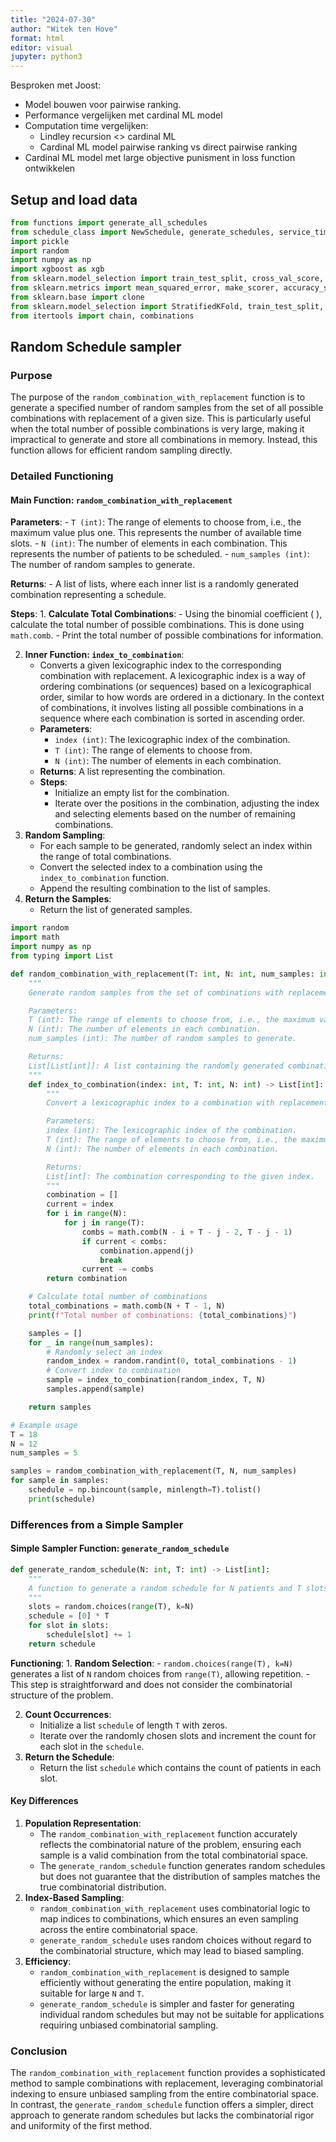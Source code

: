 ```yaml
---
title: "2024-07-30"
author: "Witek ten Hove"
format: html
editor: visual
jupyter: python3
---
```


Besproken met Joost:

-   Model bouwen voor pairwise ranking.
-   Performance vergelijken met cardinal ML model
-   Computation time vergelijken:
    -   Lindley recursion \<\> cardinal ML
    -   Cardinal ML model pairwise ranking vs direct pairwise ranking
-   Cardinal ML model met large objective punisment in loss function ontwikkelen

## Setup and load data

```python
from functions import generate_all_schedules
from schedule_class import NewSchedule, generate_schedules, service_time_with_no_shows
import pickle
import random
import numpy as np
import xgboost as xgb
from sklearn.model_selection import train_test_split, cross_val_score, StratifiedKFold, GridSearchCV
from sklearn.metrics import mean_squared_error, make_scorer, accuracy_score
from sklearn.base import clone
from sklearn.model_selection import StratifiedKFold, train_test_split, GridSearchCV
from itertools import chain, combinations
```

## Random Schedule sampler

### Purpose

The purpose of the `random_combination_with_replacement` function is to generate a specified number of random samples from the set of all possible combinations with replacement of a given size. This is particularly useful when the total number of possible combinations is very large, making it impractical to generate and store all combinations in memory. Instead, this function allows for efficient random sampling directly.

### Detailed Functioning

#### Main Function: `random_combination_with_replacement`

**Parameters**:
- `T (int)`: The range of elements to choose from, i.e., the maximum value plus one. This represents the number of available time slots.
- `N (int)`: The number of elements in each combination. This represents the number of patients to be scheduled.
- `num_samples (int)`: The number of random samples to generate.

**Returns**:
- A list of lists, where each inner list is a randomly generated combination representing a schedule.

**Steps**:
1. **Calculate Total Combinations**:
   - Using the binomial coefficient \( \binom{N+T-1}{N} \), calculate the total number of possible combinations. This is done using `math.comb`.
   - Print the total number of possible combinations for information.

2. **Inner Function: `index_to_combination`**:
   - Converts a given lexicographic index to the corresponding combination with replacement. A lexicographic index is a way of ordering combinations (or sequences) based on a lexicographical order, similar to how words are ordered in a dictionary. In the context of combinations, it involves listing all possible combinations in a sequence where each combination is sorted in ascending order.
   - **Parameters**:
     - `index (int)`: The lexicographic index of the combination.
     - `T (int)`: The range of elements to choose from.
     - `N (int)`: The number of elements in each combination.
   - **Returns**: A list representing the combination.
   - **Steps**:
     - Initialize an empty list for the combination.
     - Iterate over the positions in the combination, adjusting the index and selecting elements based on the number of remaining combinations.

3. **Random Sampling**:
   - For each sample to be generated, randomly select an index within the range of total combinations.
   - Convert the selected index to a combination using the `index_to_combination` function.
   - Append the resulting combination to the list of samples.

4. **Return the Samples**:
   - Return the list of generated samples.

```python
import random
import math
import numpy as np
from typing import List

def random_combination_with_replacement(T: int, N: int, num_samples: int) -> List[List[int]]:
    """
    Generate random samples from the set of combinations with replacement without generating the entire population.

    Parameters:
    T (int): The range of elements to choose from, i.e., the maximum value plus one.
    N (int): The number of elements in each combination.
    num_samples (int): The number of random samples to generate.

    Returns:
    List[List[int]]: A list containing the randomly generated combinations.
    """
    def index_to_combination(index: int, T: int, N: int) -> List[int]:
        """
        Convert a lexicographic index to a combination with replacement.

        Parameters:
        index (int): The lexicographic index of the combination.
        T (int): The range of elements to choose from, i.e., the maximum value plus one.
        N (int): The number of elements in each combination.

        Returns:
        List[int]: The combination corresponding to the given index.
        """
        combination = []
        current = index
        for i in range(N):
            for j in range(T):
                combs = math.comb(N - i + T - j - 2, T - j - 1)
                if current < combs:
                    combination.append(j)
                    break
                current -= combs
        return combination

    # Calculate total number of combinations
    total_combinations = math.comb(N + T - 1, N)
    print(f"Total number of combinations: {total_combinations}")

    samples = []
    for _ in range(num_samples):
        # Randomly select an index
        random_index = random.randint(0, total_combinations - 1)
        # Convert index to combination
        sample = index_to_combination(random_index, T, N)
        samples.append(sample)

    return samples

# Example usage
T = 18
N = 12
num_samples = 5

samples = random_combination_with_replacement(T, N, num_samples)
for sample in samples:
    schedule = np.bincount(sample, minlength=T).tolist()
    print(schedule)
```

### Differences from a Simple Sampler

#### Simple Sampler Function: `generate_random_schedule`

```python
def generate_random_schedule(N: int, T: int) -> List[int]:
    """
    A function to generate a random schedule for N patients and T slots.
    """
    slots = random.choices(range(T), k=N)
    schedule = [0] * T
    for slot in slots:
        schedule[slot] += 1
    return schedule
```

**Functioning**:
1. **Random Selection**:
   - `random.choices(range(T), k=N)` generates a list of `N` random choices from `range(T)`, allowing repetition.
   - This step is straightforward and does not consider the combinatorial structure of the problem.

2. **Count Occurrences**:
   - Initialize a list `schedule` of length `T` with zeros.
   - Iterate over the randomly chosen slots and increment the count for each slot in the `schedule`.

3. **Return the Schedule**:
   - Return the list `schedule` which contains the count of patients in each slot.

#### Key Differences

1. **Population Representation**:
   - The `random_combination_with_replacement` function accurately reflects the combinatorial nature of the problem, ensuring each sample is a valid combination from the total combinatorial space.
   - The `generate_random_schedule` function generates random schedules but does not guarantee that the distribution of samples matches the true combinatorial distribution.

2. **Index-Based Sampling**:
   - `random_combination_with_replacement` uses combinatorial logic to map indices to combinations, which ensures an even sampling across the entire combinatorial space.
   - `generate_random_schedule` uses random choices without regard to the combinatorial structure, which may lead to biased sampling.

3. **Efficiency**:
   - `random_combination_with_replacement` is designed to sample efficiently without generating the entire population, making it suitable for large `N` and `T`.
   - `generate_random_schedule` is simpler and faster for generating individual random schedules but may not be suitable for applications requiring unbiased combinatorial sampling.

### Conclusion

The `random_combination_with_replacement` function provides a sophisticated method to sample combinations with replacement, leveraging combinatorial indexing to ensure unbiased sampling from the entire combinatorial space. In contrast, the `generate_random_schedule` function offers a simpler, direct approach to generate random schedules but lacks the combinatorial rigor and uniformity of the first method.